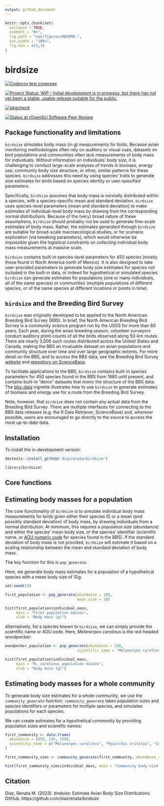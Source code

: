 ```yaml
---
output: github_document
---
```


<!-- README.md is generated from README.Rmd. Please edit that file -->

```r
knitr::opts_chunk$set(
  collapse = TRUE,
  comment = "#>",
  fig.path = "man/figures/README-",
  out.width = "100%",
  fig.dim = c(5,3)
)

```

# birdsize


<!-- badges: start -->
[![Codecov test coverage](https://codecov.io/gh/diazrenata/birdsize/branch/main/graph/badge.svg)](https://codecov.io/gh/diazrenata/birdsize?branch=main)


[![Project Status: WIP – Initial development is in progress, but there has not yet been a stable, usable release suitable for the public.](https://www.repostatus.org/badges/latest/wip.svg)](https://www.repostatus.org/#wip)

[![pkgcheck](https://github.com/diazrenata/birdsize/workflows/pkgcheck/badge.svg)](https://github.com/diazrenata/birdsize/actions?query=workflow%3Apkgcheck)

[![Status at rOpenSci Software Peer Review](https://badges.ropensci.org/577_status.svg)](https://github.com/ropensci/software-review/issues/577)
<!-- badges: end -->

## Package functionality and limitations

`birdsize` simulates body mass (in g) measurements for birds. Because avian  monitoring methodologies often rely on auditory or visual cues, datasets on bird populations and communities often lack measurements of body mass for individuals. Without information on individuals' body *size*, it is challenging to conduct large-scale analyses of trends in biomass, energy use, community body size structure, or other, similar patterns for these species. `birdsize` addresses this need by using species' traits to generate size estimates for birds based on species identity or user-specified parameters. 

Specifically, `birdsize` assumes that body mass is normally distributed within a species, with a species-specific mean and standard deviation. `birdsize` uses species-level parameters (mean and standard deviation) to make estimates of individual-level body mass by drawing from the corresponding normal distributions. Because of the (very) broad nature of these assumptions,  `birdsize` should probably not be used to generate fine-scale estimates of body mass. Rather, the estimates generated through `birdsize` are suitable for broad-scale macroecological studies, or for scenario exploration (via tweaking parameters), which would otherwise be impossible given the logistical constraints on _collecting_ individual body mass measurements at massive scale. 

`birdsize` contains built-in species-level parameters for 450 species (mostly those found in North America north of Mexico). It is also designed to take user-provided parameters to generate body size estimates for species not included in the built-in data, or indeed for hypothetical or simulated species. `birdsize` can generate estimates for populations (one or many individuals, all of the same species) or communities (multiple populations of different species, or of the same species at different locations or points in time). 


## `birdsize` and the Breeding Bird Survey

`birdsize` was originally developed to be applied to the North American Breeding Bird Survey (BBS). In brief, the North American Breeding Bird Survey is a community science program run by the USGS for more than 60 years. Each year, during the avian breeding season, volunteer surveyors conduct auditory point-counts of all the birds observed along 50-km routes. There are nearly 3,000 such routes distributed across the United States and Canada, making the BBS an invaluable dataset on avian populations and community structure over time and over large geographic extents. For more detail on the BBS, and to access the BBS data, see the Breeding Bird Survey [website](https://www.pwrc.usgs.gov/bbs/) and [repository on ScienceBase](https://doi.org/10.5066/P9J6QUF6). 

To facilitate applications to the BBS, `birdsize` contains built-in species parameters for 450 species found in the BBS from 1980 until present, and contains built-in "demo" datasets that mimic the structure of the BBS data. The [bbs-data]() vignette illustrates how to use `birdsize` to generate estimates of biomass and energy use for a route from the Breeding Bird Survey. 

Note, however, that `birdsize` does not contain any actual data from the Breeding Bird Survey. There are multiple interfaces for connecting to the BBS data releases (e.g. the R Data Retriever, ScienceBase) and, wherever possible, users are encouraged to go directly to the source to access the most up-to-date data. 


## Installation

To install the in-development version:

```r
devtools::install_github('diazrenata/birdsize')
```

```r
library(birdsize)
```

## Core functions

## Estimating body masses for a population

The core functionality of `birdsize` is to simulate individual body mass measurements for birds given either their species ID or a mean (and possibly standard deviation) of body mass, by drawing individuals from a normal distribution. At minimum, this requires a population size (abundance) and either the species' mean body size, or the species' identifier (scientific name, or [AOU numeric code](https://www.pwrc.usgs.gov/bbs/specieslist.html) for species found in the BBS). If the standard deviation of body mass is not provided, `birdsize` will estimate it based on a scaling relationship between the mean and standard deviation of body mass. 

The key function for this is `pop_generate`. 

Here, we generate body mass estimates for a population of a hypothetical species with a mean body size of 10g:

```r
set.seed(13)

first_population <- pop_generate(abundance = 100,
                                 mean_size = 10)

hist(first_population$individual_mass,
     main = "First population masses", 
     xlab = "Body mass (g)")

```


Alternatively, for a species known to `birdsize`, we can simply provide the scientific name or AOU code. Here, _Melanerpes carolinus_ is the red-headed woodpecker:

```r


woodpecker_population <- pop_generate(abundance = 100,
                                 scientific_name = "Melanerpes carolinus")

hist(first_population$individual_mass,
     main = "M. carolinus population masses", 
     xlab = "Body mass (g)")


```



## Estimating body masses for a whole community

To generate body size estimates for a whole community, we use the `community_generate` function. `community_generate` takes population sizes and species identifiers or parameters for multiple species, and simulates populations for each species.

We can create estimates for a hypothetical community by providing population sizes and scientific names:

```r

first_community <- data.frame(
  abundance = c(50, 100, 150),
  scientific_name = c("Melanerpes carolinus", "Myiarchus crinitus", "Sayornis phoebe")
)

first_community_sims <- community_generate(first_community, abundance_column_name = "abundance")

hist(first_community_sims$individual_mass, main = "Community body size distribution", xlab = "Body mass", breaks = 50)

```

## Citation

Diaz, Renata M. (2023). birdsize: Estimate Avian Body Size
  Distributions. GitHub. https://github.com/diazrenata/birdsize 
